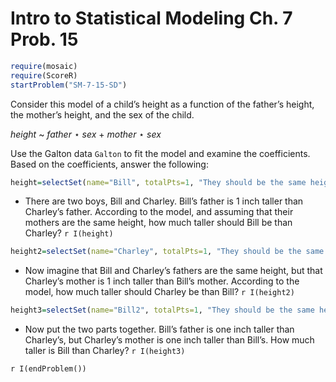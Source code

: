 Intro to Statistical Modeling Ch. 7 Prob. 15
========================================================
```r
require(mosaic)
require(ScoreR)
startProblem("SM-7-15-SD")
```

Consider this model of a child's height as a function of the father's height, the mother's height, and the sex of the child.

*height* ~ *father* $\star$ *sex* + *mother* $\star$ *sex* 

Use the Galton data `Galton` to fit the model and examine the coefficients.  Based on the coefficients, answer the following:

```r
height=selectSet(name="Bill", totalPts=1, "They should be the same height."=FALSE, "0.01 inches"=FALSE, "0.03 inches"=FALSE, "0.31 inches"=FALSE, "0.33 inches"=FALSE, "0.40 inches"=FALSE, "0.41 inches"=TRUE)
```
* There are two boys, Bill and Charley.  Bill's father is 1 inch taller than Charley's father.  According to the model, and assuming that their mothers are the same height, how much taller should Bill be than Charley? `r I(height)`

```r
height2=selectSet(name="Charley", totalPts=1, "They should be the same height."=FALSE, "0.01 inches"=FALSE, "0.03 inches"=FALSE, "0.31"=FALSE, "0.33 inches"=TRUE, "0.40 inches"=FALSE, "0.41 inches"=FALSE)
```
* Now imagine that Bill and Charley's fathers are the same height, but that Charley's mother is 1 inch taller than Bill's mother.  According to the model, how much taller should Charley be than Bill? `r I(height2)`

```r
height3=selectSet(name="Bill2", totalPts=1, "They should be the same height."=FALSE, "0.03 inches"=FALSE, "0.08 inches"=TRUE, "0.13 inches"=FALSE, "0.25 inches"=FALSE)
```
* Now put the two parts together.  Bill's father is one inch taller than Charley's, but Charley's mother is one inch taller than Bill's.  How much taller is Bill than Charley? `r I(height3)`

`r I(endProblem())`